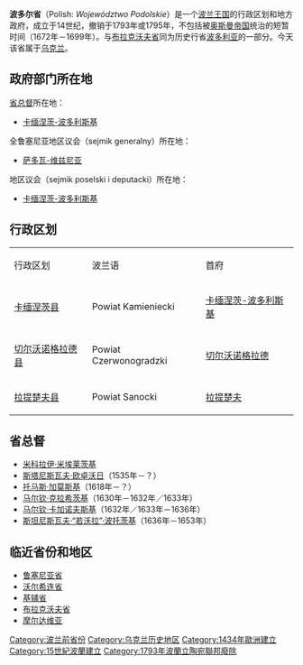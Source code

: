{{Unreferenced|time=2009-2-16}}
{{Infobox Former Subdivision
|conventional_long_name =波多尔省
|common_name = 波多尔
|native_name = Województwo Podolskie<br />''Palatinatus Podoliae''
|subdivision = 省
|nation      = [[波兰立陶宛联邦|波兰]]¹
|year_start  = 1434年
|event1      = 
|date_event1 = 
|event_end   = [[瓜分波兰|第三次瓜分]]
|year_end    = 1793年
|date_end    = 
|p1          = 波多尔公国
|flag_p1     = [[File:Herb_Pogon_Litewska.jpg|20px]]
|s1          = 波多尔省 (俄罗斯)|波多尔省
|flag_s1     = [[File:Coat_of_arms_of_Russia_in_1625.PNG|20px]]
|s2          = 
|flag_s2     = 
|s3          = 
|flag_s3     = 
|image_coat  = Herbarz Kaspra Niesieckiego Подольское.svg
|image_flag  = Flag of Podolian Voivodeship (1434–1793)-1.svg
|image_map   = PodolskieIRP.JPG
|image_map_caption =1635年波多尔省在[[波兰立陶宛联邦|波兰立陶宛联邦]]的位置
|capital     = [[卡缅涅茨-波多利斯基|卡缅涅茨-波多利斯基]]
|stat_area1  = 17770 
|stat_year1  = 
|stat_pop1   = 
|political_subdiv = [[县_(波兰)|陆地县]]：3
|footnotes   = ¹波兰王国的波多尔省属于[[波兰立陶宛联邦|波兰立陶宛联邦]]。在1569年以前属于[[立陶宛大公国|立陶宛大公国]]。
}}

'''波多尔省'''（Polish: ''Województwo Podolskie''）是一个[[波兰王国|波兰王国]]的行政区划和地方政府，成立于14世纪，撤销于1793年或1795年，不包括被[[奥斯曼帝国|奥斯曼帝国]]统治的短暂时间（1672年－1699年）。与[[布拉克沃夫省|布拉克沃夫省]]同为历史行省[[波多利亚|波多利亚]]的一部分。今天该省属于[[乌克兰|乌克兰]]。

== 政府部门所在地 ==
[[沃伊沃德|省总督]]所在地：
* [[卡缅涅茨-波多利斯基|卡缅涅茨-波多利斯基]]

全鲁塞尼亚地区议会（sejmik generalny）所在地：
* [[萨多瓦-维兹尼亚|萨多瓦-维兹尼亚]]

地区议会（sejmik poselski i deputacki）所在地：
* [[卡缅涅茨-波多利斯基|卡缅涅茨-波多利斯基]]

== 行政区划 ==
{|border=1
|- style="background:#c0c0c0"
|行政区划||波兰语||首府
|-
| [[卡缅涅茨县|卡缅涅茨县]]|| Powiat Kamieniecki||[[卡缅涅茨-波多利斯基|卡缅涅茨-波多利斯基]]
|-
| [[切尔沃诺格拉德县|切尔沃诺格拉德县]]|| Powiat Czerwonogradzki||[[切尔沃诺格拉德|切尔沃诺格拉德]]
|-
| [[拉提楚夫县|拉提楚夫县]]|| Powiat Sanocki||[[拉提楚夫|拉提楚夫]]
|}
== 省总督 ==

* [[米科拉伊·米埃莱茨基|米科拉伊·米埃莱茨基]]
* [[斯塔尼斯瓦夫·欧卓沃日|斯塔尼斯瓦夫·欧卓沃日]]（1535年－？）
* [[托马斯·加莫斯基|托马斯·加莫斯基]]（1618年－？）
* [[马尔钦·克拉希茨基|马尔钦·克拉希茨基]]（1630年－1632年／1633年）
* [[马尔钦·卡加诺夫斯基|马尔钦·卡加诺夫斯基]]（1632年／1633年－1636年）
* [[斯坦尼斯瓦夫·“若沃拉”·波托茨基|斯坦尼斯瓦夫·“若沃拉”·波托茨基]]（1636年－1653年）

== 临近省份和地区 ==
* [[鲁塞尼亚省|鲁塞尼亚省]]
* [[沃尔希连省_(1569–1795)|沃尔希连省]]
* [[基辅省_(波兰)|基辅省]]
* [[布拉克沃夫省|布拉克沃夫省]]
* [[摩尔达维亚|摩尔达维亚]]

{{Administrative division of the Polish-Lithuanian Commonwealth}}

[[Category:波兰前省份|Category:波兰前省份]]
[[Category:乌克兰历史地区|Category:乌克兰历史地区]]
[[Category:1434年歐洲建立|Category:1434年歐洲建立]]
[[Category:15世紀波蘭建立|Category:15世紀波蘭建立]]
[[Category:1793年波蘭立陶宛聯邦廢除|Category:1793年波蘭立陶宛聯邦廢除]]